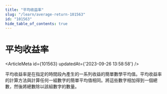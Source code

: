 ```yaml
---
title: "平均收益率"
slug: "/learn/average-return-101563"
id: "101563"
hide_table_of_contents: true
---
```



# 平均收益率

<ArticleMeta id={101563} updatedAt={'2023-09-26 13:58:58'} />
<div className='border-solid border-b border-t-0 my-4 border-[var(--ifm-color-gray-300)]' />

平均收益率是在指定的時間段內產生的一系列收益的簡單數學平均值。平均收益率的計算方法與計算任何一組數字的簡單平均值相同。將這些數字相加得到一個總數，然後將總數除以該組數字的數量。
